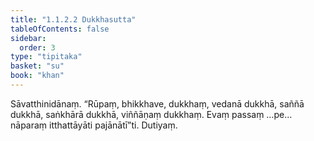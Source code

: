 ```yaml
---
title: "1.1.2.2 Dukkhasutta"
tableOfContents: false
sidebar:
  order: 3
type: "tipitaka"
basket: "su"
book: "khan"
---
```



<DynamicBreadcrumb />

<Division number="13" book="khan">

<Paragraph number="100" book="khan">
Sāvatthinidānaṃ. “Rūpaṃ, bhikkhave, dukkhaṃ, vedanā dukkhā, saññā dukkhā, saṅkhārā dukkhā, viññāṇaṃ dukkhaṃ. Evaṃ passaṃ …pe…  nāparaṃ itthattāyāti pajānātī”ti.

</Paragraph>
</Division>

<Paragraph number="101" type="center" book="khan">
Dutiyaṃ.
</Paragraph>